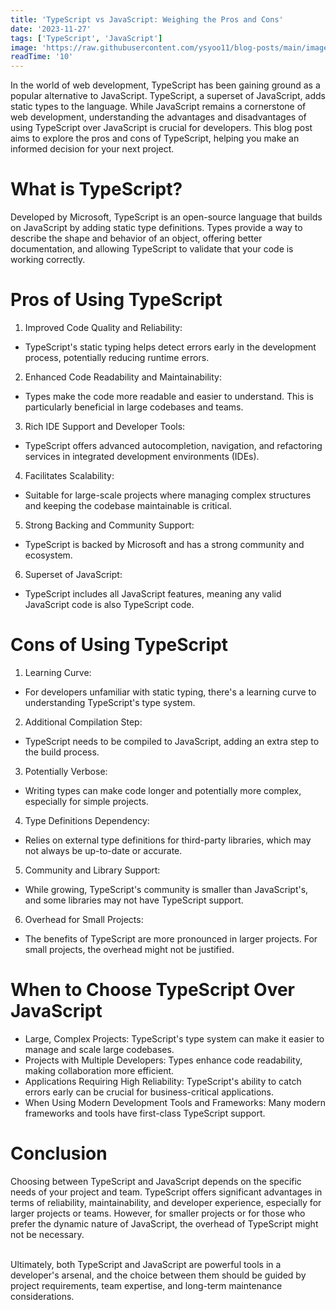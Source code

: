 ```yaml
---
title: 'TypeScript vs JavaScript: Weighing the Pros and Cons'
date: '2023-11-27'
tags: ['TypeScript', 'JavaScript']
image: 'https://raw.githubusercontent.com/ysyoo11/blog-posts/main/images/thumbnails/typescript-vs-javascript.jpg'
readTime: '10'
---
```


In the world of web development, TypeScript has been gaining ground as a popular alternative to JavaScript. TypeScript, a superset of JavaScript, adds static types to the language. While JavaScript remains a cornerstone of web development, understanding the advantages and disadvantages of using TypeScript over JavaScript is crucial for developers. This blog post aims to explore the pros and cons of TypeScript, helping you make an informed decision for your next project.

# What is TypeScript?

Developed by Microsoft, TypeScript is an open-source language that builds on JavaScript by adding static type definitions. Types provide a way to describe the shape and behavior of an object, offering better documentation, and allowing TypeScript to validate that your code is working correctly.

# Pros of Using TypeScript

1. Improved Code Quality and Reliability:

- TypeScript's static typing helps detect errors early in the development process, potentially reducing runtime errors.

2. Enhanced Code Readability and Maintainability:

- Types make the code more readable and easier to understand. This is particularly beneficial in large codebases and teams.

3. Rich IDE Support and Developer Tools:

- TypeScript offers advanced autocompletion, navigation, and refactoring services in integrated development environments (IDEs).

4. Facilitates Scalability:

- Suitable for large-scale projects where managing complex structures and keeping the codebase maintainable is critical.

5. Strong Backing and Community Support:

- TypeScript is backed by Microsoft and has a strong community and ecosystem.

6. Superset of JavaScript:

- TypeScript includes all JavaScript features, meaning any valid JavaScript code is also TypeScript code.

# Cons of Using TypeScript

1. Learning Curve:

- For developers unfamiliar with static typing, there's a learning curve to understanding TypeScript's type system.

2. Additional Compilation Step:

- TypeScript needs to be compiled to JavaScript, adding an extra step to the build process.

3. Potentially Verbose:

- Writing types can make code longer and potentially more complex, especially for simple projects.

4. Type Definitions Dependency:

- Relies on external type definitions for third-party libraries, which may not always be up-to-date or accurate.

5. Community and Library Support:

- While growing, TypeScript's community is smaller than JavaScript's, and some libraries may not have TypeScript support.

6. Overhead for Small Projects:

- The benefits of TypeScript are more pronounced in larger projects. For small projects, the overhead might not be justified.

# When to Choose TypeScript Over JavaScript

- Large, Complex Projects: TypeScript's type system can make it easier to manage and scale large codebases.
- Projects with Multiple Developers: Types enhance code readability, making collaboration more efficient.
- Applications Requiring High Reliability: TypeScript's ability to catch errors early can be crucial for business-critical applications.
- When Using Modern Development Tools and Frameworks: Many modern frameworks and tools have first-class TypeScript support.

# Conclusion

Choosing between TypeScript and JavaScript depends on the specific needs of your project and team. TypeScript offers significant advantages in terms of reliability, maintainability, and developer experience, especially for larger projects or teams. However, for smaller projects or for those who prefer the dynamic nature of JavaScript, the overhead of TypeScript might not be necessary.

<br />
Ultimately, both TypeScript and JavaScript are powerful tools in a developer's arsenal,
and the choice between them should be guided by project requirements, team expertise,
and long-term maintenance considerations.
